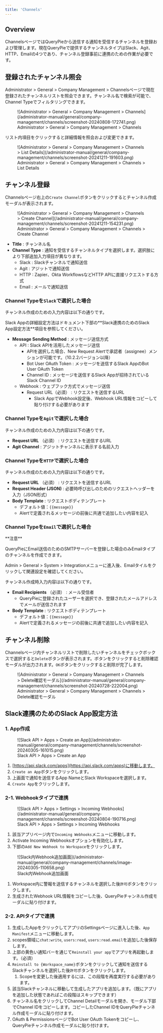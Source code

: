 ```yaml
---
title: 'Channels'
---
```



## Overview

ChannelsページではQueryPieから送信する通知を受信するチャンネルを登録および管理します。現在QueryPieで提供するチャンネルタイプはSlack、Agit、HTTP、Emailの4つであり、チャンネル登録事前に連携のための作業が必要です。

## 登録されたチャンネル照会

Administrator &gt; General &gt; Company Management &gt; Channelsページで現在登録されたチャンネルリストを照会できます。チャンネル名で検索が可能で、Channel Typeでフィルタリングできます。

<figure data-layout="center" data-align="center">
![Administrator &gt; General &gt; Company Management &gt; Channels](/administrator-manual/general/company-management/channels/screenshot-20240808-172741.png)
<figcaption>
Administrator &gt; General &gt; Company Management &gt; Channels
</figcaption>
</figure>

リスト内項目をクリックすると詳細情報を照会および変更できます。

<figure data-layout="center" data-align="center">
![Administrator &gt; General &gt; Company Management &gt; Channels &gt; List Details](/administrator-manual/general/company-management/channels/screenshot-20241211-191603.png)
<figcaption>
Administrator &gt; General &gt; Company Management &gt; Channels &gt; List Details
</figcaption>
</figure>


## チャンネル登録

Channelsページ右上の`Create Channel`ボタンをクリックするとチャンネル作成モーダルが表示されます。

<figure data-layout="center" data-align="center">
![Administrator &gt; General &gt; Company Management &gt; Channels &gt; Create Channel](/administrator-manual/general/company-management/channels/screenshot-20241211-154231.png)
<figcaption>
Administrator &gt; General &gt; Company Management &gt; Channels &gt; Create Channel
</figcaption>
</figure>

*  **Title**  : チャンネル名
*  **Channel Type**  : 通知を受信するチャンネルタイプを選択します。選択肢により下部追加入力項目が異なります。
    * Slack : Slackチャンネルで通知送信
    * Agit : アジットで通知送信
    * HTTP : Zapier、Okta WorkflowsなどHTTP APIに直接リクエストする方式
    * Email : メールで通知送信

### Channel Typeを`Slack`で選択した場合

チャンネル作成のための入力内容は以下の通りです。

<Callout type="info">
Slack Appの詳細設定方法はドキュメント下部の**Slack連携のためのSlack App設定方法**項目を参照してください。
</Callout>

*  **Message Sending Method**  : メッセージ送信方式
    * API : Slack APIを活用したメッセージ送信
        * APIを選択した場合、New Request Alertで承認者（assignee）メンションが可能です。（10.2.2バージョン以降）
        * Bot User OAuth Token : メッセージを送信するSlack AppのBot User OAuth Token
        * Channel ID : メッセージを送信するSlack Appが招待されているSlack Channel ID
    * Webhook : ウェブフック方式でメッセージ送信
        * Request URL（必須） : リクエストを送信するURL
            * Slack AppでWebhook設定後、Webhook URL情報をコピーして貼り付けする必要があります

### Channel Typeを`Agit`で選択した場合

チャンネル作成のための入力内容は以下の通りです。

*  **Request URL** （必須） : リクエストを送信するURL
*  **Agit Channel**  : アジットチャンネルに表示する名前入力

### Channel Typeを`HTTP`で選択した場合

チャンネル作成のための入力内容は以下の通りです。

*  **Request URL** （必須） : リクエストを送信するURL
*  **Request Header (JSON)**  : 必要時呼び出しのためのリクエストヘッダーを入力（JSON形式）
*  **Body Template**  : リクエストボディテンプレート
    * デフォルト値：`{{message}}`
    * Alertで定義されるメッセージの前後に共通で追加したい内容を記入

### Channel Typeを`Email`で選択した場合

<Callout type="important">
**注意**

QueryPieにEmail送信のためのSMTPサーバーを登録した場合のみEmailタイプのチャンネルを作成できます。

Admin &gt; General &gt; System &gt; Integrationメニューに進入後、Emailタイルをクリックして関連設定を確認してください。
</Callout>

チャンネル作成時入力内容は以下の通りです。

*  **Email Recipients** （必須） : メール受信者
    * QueryPieに登録されたユーザーを選択でき、登録されたメールアドレスでメールが送信されます
*  **Body Template**  : リクエストボディテンプレート
    * デフォルト値：`{{message}}`
    * Alertで定義されるメッセージの前後に共通で追加したい内容を記入

## チャンネル削除

Channelsページ内チャンネルリストで削除したいチャンネルをチェックボックスで選択すると`Delete`ボタンが表示されます。ボタンをクリックすると削除確認モーダルが出力されます。`OK`ボタンをクリックすると削除が完了します。

<figure data-layout="center" data-align="center">
![Administrator &gt; General &gt; Company Management &gt; Channels &gt; Delete確認モーダル](/administrator-manual/general/company-management/channels/screenshot-20240728-222004.png)
<figcaption>
Administrator &gt; General &gt; Company Management &gt; Channels &gt; Delete確認モーダル
</figcaption>
</figure>

## Slack連携のためのSlack App設定方法

### 1. App作成

<figure data-layout="center" data-align="center">
![Slack API &gt; Apps &gt; Create an App](/administrator-manual/general/company-management/channels/screenshot-20240305-161015.png)
<figcaption>
Slack API &gt; Apps &gt; Create an App
</figcaption>
</figure>

1. [https://api.slack.com/apps](https://api.slack.com/apps)に移動します。
2. `Create an App`ボタンをクリックします。
3. 上画面で通知を送信するApp NameとSlack Workspaceを選択します。
4. `Create App`をクリックします。

### 2-1. Webhookタイプで連携

<figure data-layout="center" data-align="center">
![Slack API &gt; Apps &gt; Settings &gt; Incoming Webhooks](/administrator-manual/general/company-management/channels/screenshot-20240804-190716.png)
<figcaption>
Slack API &gt; Apps &gt; Settings &gt; Incoming Webhooks
</figcaption>
</figure>

1. 該当アプリページ内で`Incoming Webhooks`メニューに移動します。
2. Activate Incoming Webhooksオプションを有効化します。
3. 下部の`Add New Webhook to Workspace`をクリックします。

<figure data-layout="center" data-align="center">
![Slack内Webhook追加画面](/administrator-manual/general/company-management/channels/image-20240305-110658.png)
<figcaption>
Slack内Webhook追加画面
</figcaption>
</figure>

1. Workspace内に警報を送信するチャンネルを選択した後`許可`ボタンをクリックします。
2. 生成されたWebhook URL情報をコピーした後、QueryPieチャンネル作成モーダルに貼り付けます。

### 2-2. APIタイプで連携

1. 生成したAppをクリックしてアプリのSettingsページに進入した後、`App Manifest`メニューに移動します。
2. scopes領域に`chat:write`, `users:read`, `users:read.email`を追加した後保存します。
3. 上部の黄色い通知バーを通じて`Reinstall your app`でアプリを再起動します。（必須）
4. `Reinstall to {Workspace_name}`ボタンをクリックして通知を送信するSlackチャンネルを選択した後`許可`ボタンをクリックします。
    1. Scopeを変更した後適用するには、この段階を再度実行する必要があります。
5. 該当Slackチャンネルに移動して生成したアプリを追加します。（既にアプリを追加した状態であればこの段階はスキップできます）
6. チャンネル名をクリックしてChannel Detailモーダルを開き、モーダル下部でChannel IDをコピーします。コピーしたChannel IDをQueryPieチャンネル作成モーダルに貼り付けます。
7. OAuth & PermissionsページでBot User OAuth Tokenをコピーし、QueryPieチャンネル作成モーダルに貼り付けます。
